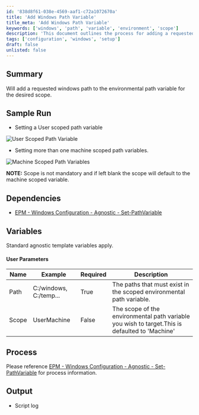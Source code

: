 ```yaml
---
id: '838d8f61-038e-4569-aaf1-c72a1072670a'
title: 'Add Windows Path Variable'
title_meta: 'Add Windows Path Variable'
keywords: ['windows', 'path', 'variable', 'environment', 'scope']
description: 'This document outlines the process for adding a requested Windows path to the environmental path variable for a specified scope, including user and machine options. It provides sample runs, dependencies, and detailed variable descriptions.'
tags: ['configuration', 'windows', 'setup']
draft: false
unlisted: false
---
```

## Summary

Will add a requested windows path to the environmental path variable for the desired scope.

## Sample Run

- Setting a User scoped path variable

![User Scoped Path Variable](../../../static/img/Set-Environmental-Path-Variable/image_1.png)

- Setting more than one machine scoped path variables.

![Machine Scoped Path Variables](../../../static/img/Set-Environmental-Path-Variable/image_2.png)

**NOTE:**  Scope is not mandatory and if left blank the scope will default to the machine scoped variable.

## Dependencies

- [EPM - Windows Configuration - Agnostic - Set-PathVariable](https://proval.itglue.com/DOC-5078775-11976265)

## Variables

Standard agnostic template variables apply.

#### User Parameters

| Name  | Example                   | Required | Description                                                                                     |
|-------|---------------------------|----------|-------------------------------------------------------------------------------------------------|
| Path  | C:/windows, C:/temp...   | True     | The paths that must exist in the scoped environmental path variable.                           |
| Scope | UserMachine           | False    | The scope of the environmental path variable you wish to target.This is defaulted to 'Machine' |

## Process

Please reference [EPM - Windows Configuration - Agnostic - Set-PathVariable](https://proval.itglue.com/DOC-5078775-11976265) for process information.

## Output

- Script log












